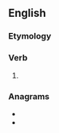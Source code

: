 ==English==

===Etymology===
{{suffix|arise|eth|lang=en}}

===Verb===
{{head|en|verb form}}

# {{en-archaic third-person singular of|arise}}

===Anagrams===
* {{l|en|hastier}}
* {{l|en|raiseth}}